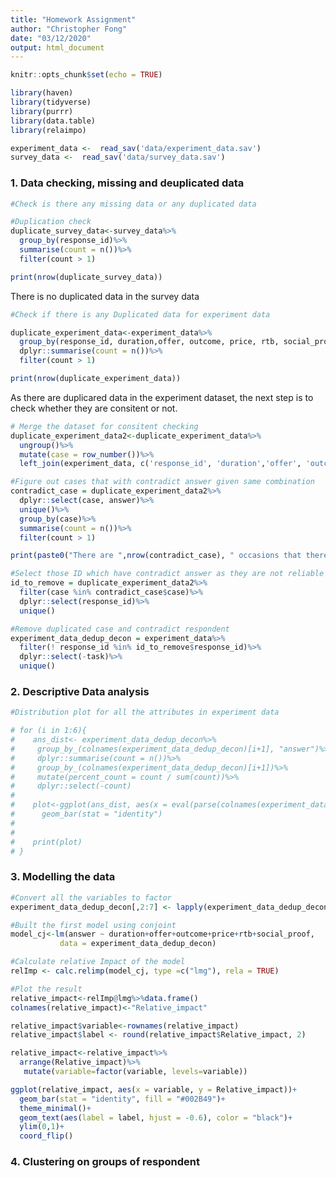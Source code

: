```yaml
---
title: "Homework Assignment"
author: "Christopher Fong"
date: "03/12/2020"
output: html_document
---
```


```r
knitr::opts_chunk$set(echo = TRUE)

library(haven)
library(tidyverse)
library(purrr)
library(data.table)
library(relaimpo)

```



```r
experiment_data <-  read_sav('data/experiment_data.sav')
survey_data <-  read_sav('data/survey_data.sav')

```


### 1. Data checking,  missing and deuplicated data
```r
#Check is there any missing data or any duplicated data

#Duplication check
duplicate_survey_data<-survey_data%>%
  group_by(response_id)%>%
  summarise(count = n())%>%
  filter(count > 1)

print(nrow(duplicate_survey_data))

```
There is no duplicated data in the survey data

```r
#Check if there is any Duplicated data for experiment data

duplicate_experiment_data<-experiment_data%>%
  group_by(response_id, duration,offer, outcome, price, rtb, social_proof)%>%
  dplyr::summarise(count = n())%>%
  filter(count > 1)

print(nrow(duplicate_experiment_data))
```
As there are duplicared data in the experiment dataset, the next step is to check whether they are consitent or not.


```r
# Merge the dataset for consitent checking
duplicate_experiment_data2<-duplicate_experiment_data%>%
  ungroup()%>%
  mutate(case = row_number())%>%
  left_join(experiment_data, c('response_id', 'duration','offer', 'outcome', 'price', 'rtb', 'social_proof'))

#Figure out cases that with contradict answer given same combination
contradict_case = duplicate_experiment_data2%>%
  dplyr::select(case, answer)%>%
  unique()%>%
  group_by(case)%>%
  summarise(count = n())%>%
  filter(count > 1)

print(paste0("There are ",nrow(contradict_case), " occasions that there is contradiction between choices of the respondent, same questions but different answer"))


```

```r
#Select those ID which have contradict answer as they are not reliable
id_to_remove = duplicate_experiment_data2%>%
  filter(case %in% contradict_case$case)%>%
  dplyr::select(response_id)%>%
  unique()

#Remove duplicated case and contradict respondent
experiment_data_dedup_decon = experiment_data%>%
  filter(! response_id %in% id_to_remove$response_id)%>%
  dplyr::select(-task)%>%
  unique()
```

### 2. Descriptive Data analysis

```r

#Distribution plot for all the attributes in experiment data

# for (i in 1:6){
#    ans_dist<- experiment_data_dedup_decon%>%
#     group_by_(colnames(experiment_data_dedup_decon)[i+1], "answer")%>%
#     dplyr::summarise(count = n())%>%
#     group_by_(colnames(experiment_data_dedup_decon)[i+1])%>%
#     mutate(percent_count = count / sum(count))%>%
#     dplyr::select(-count)
#    
#    plot<-ggplot(ans_dist, aes(x = eval(parse(colnames(experiment_data_dedup_decon)[i+2])), y = percent_count))+
#      geom_bar(stat = "identity")
#      
#    
#    print(plot)
# }
```

### 3. Modelling the data

```r

#Convert all the variables to factor 
experiment_data_dedup_decon[,2:7] <- lapply(experiment_data_dedup_decon[,2:7], factor)

#Built the first model using conjoint
model_cj<-lm(answer ~ duration+offer+outcome+price+rtb+social_proof,
           data = experiment_data_dedup_decon)

#Calculate relative Impact of the model
relImp <- calc.relimp(model_cj, type =c("lmg"), rela = TRUE)

#Plot the result
relative_impact<-relImp@lmg%>%data.frame()
colnames(relative_impact)<-"Relative_impact"

relative_impact$variable<-rownames(relative_impact)
relative_impact$label <- round(relative_impact$Relative_impact, 2)

relative_impact<-relative_impact%>%
  arrange(Relative_impact)%>%
   mutate(variable=factor(variable, levels=variable))

ggplot(relative_impact, aes(x = variable, y = Relative_impact))+
  geom_bar(stat = "identity", fill = "#002B49")+
  theme_minimal()+
  geom_text(aes(label = label, hjust = -0.6), color = "black")+
  ylim(0,1)+ 
  coord_flip()
```

### 4. Clustering on groups of respondent
```r
```
